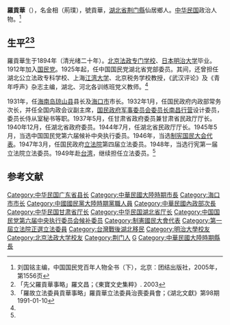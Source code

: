 {{Infobox Officeholder
|姓名= 羅貢華
|圖像=File:羅貢華.jpg
|圖像大小=200px
|圖像說明=  
|rank= 
| 字 =  
| 號 =
| 別名 
| birth_date = {{Birth date|1894|7|31}}
| 出生地點= {{QING|湖北省}}[[荊門直隸州|荊門直隸州]]
| 逝世日期= {{Birth date|1990|7|26|1894|7|31}}
| 逝世地點=  {{TWN}}[[臺北市|臺北市]]
| resting_place = {{TWN}}[[新北市|新北市]][[五股區|五股區]]
| 政黨 = {{KMT}}
| 其他政黨 = 
| 身高 = 
| 配偶 = 胡氏、繼配姜若木
| 伴侶 = 
| 兒女 = 
| 父母 = 
| 親屬 = [[范熙壬|范熙壬]]
| 居住地 = 
| 學歷 = 
| 母校 = 
| 職業 = 
| 著作 = 
| 國籍= {{ROC}}
| awards=
}}
'''羅貢華'''（{{bd|1894年|7月31日|1990年|7月28日|}}），名金相（荊璞），號貢華，[[湖北省|湖北省]][[荆门縣|荆门縣]]仙居鄉人。[[中华民国|中华民国]]政治人物。<ref name=kmt>刘国铭主编，中国国民党百年人物全书（下），北京：团结出版社，2005年，第1556页</ref>

== 生平<ref>「先父羅貢華事略」羅文昌；《東寶文史集粹》. 2003</ref><ref>「羅故立法委員貢華事略」羅貢華立法委員治喪委員會；《湖北文獻》第98期1991-01-10</ref> ==
羅貢華生于1894年（清光绪二十年）。[[北京法政专门学校|北京法政专门学校]]、[[日本|日本]][[明治大学|明治大学]]毕业。1912年加入[[国民党_(宋教仁)|国民党]]。1925年起，任中国国民党湖北省党部委员。其间，还曾担任湖北公立法政专科学校、上海[[江湾大学|江湾大学]]、北京税务学校教授，《武汉评论》及《青年呼声》杂志主编，湖北、河北各训练班党义教师。<ref name=kmt/>

1931年，任[[海南岛|海南岛]][[琼山县|琼山县]]县长及[[海口市|海口市]]市长。1932年1月，任国民政府内政部常务次长，并任全国内政会议副主席，[[国民政府军事委员会委员长南昌行营|国民政府军事委员会委员长南昌行营]]设计委员，委员长侍从室秘书等职。1937年5月，任甘肃省政府委员兼甘肃省民政厅厅长。1940年12月，任湖北省政府委员。1944年7月，任湖北省民政厅厅长。1945年5月，当选中国国民党第六届候补中央执行委员。1946年，当选[[制宪国民大会代表|制宪国民大会代表]]。1947年3月，任国民政府[[立法院|立法院]]第四届立法委员。1948年，当选行宪第一届立法院立法委员。1949年赴[[台湾|台湾]]，继续担任立法委员。<ref name=kmt/>

==参考文献==
{{reflist}}
{{第4屆中華民國訓政時期立法委員名單}}
{{中華民國第一屆立法委員}}

[[Category:中华民国广东省县长|Category:中华民国广东省县长]]
[[Category:中華民國大陸時期市長|Category:中華民國大陸時期市長]]
[[Category:海口市市长|Category:海口市市长]]
[[Category:中國國民黨大陸時期黨職人員|Category:中國國民黨大陸時期黨職人員]]
[[Category:中華民國內政部次長|Category:中華民國內政部次長]]
[[Category:中华民国甘肃省厅长|Category:中华民国甘肃省厅长]]
[[Category:中华民国湖北省厅长|Category:中华民国湖北省厅长]]
[[Category:中国国民党第六届中央执行委员会候补委员|Category:中国国民党第六届中央执行委员会候补委员]]
[[Category:制憲國民大會代表|Category:制憲國民大會代表]]
[[Category:第一屆立法院正選立法委員|Category:第一屆立法院正選立法委員]]
[[Category:台灣戰後湖北移民|Category:台灣戰後湖北移民]]
[[Category:明治大學校友|Category:明治大學校友]]
[[Category:北京法政大学校友|Category:北京法政大学校友]]
[[Category:荆门人|Category:荆门人]]
[[Category:罗姓|G]]
[[Category:中華民國大陸時期縣長|Category:中華民國大陸時期縣長]]